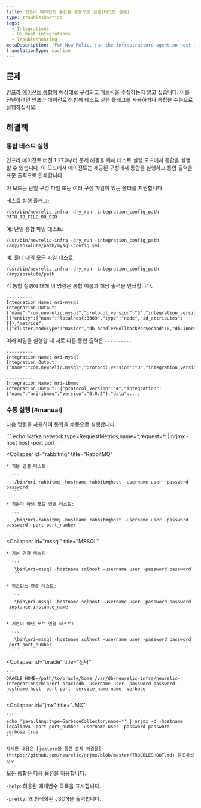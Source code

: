 ```yaml
---
title: 인프라 에이전트 통합을 수동으로 실행(테스트 실행)
type: troubleshooting
tags:
  - Integrations
  - On-host integrations
  - Troubleshooting
metaDescription: 'For New Relic, run the infrastructure agent on-host integrations manually (dry-run).'
translationType: machine
---
```


## 문제

[인프라 에이전트 통합이](/docs/infrastructure/host-integrations/installation/install-infrastructure-host-integrations) 예상대로 구성되고 메트릭을 수집하는지 알고 싶습니다. 이를 진단하려면 인프라 에이전트와 함께 테스트 실행 플래그를 사용하거나 통합을 수동으로 실행하십시오.

## 해결책

### 통합 테스트 실행

인프라 에이전트 버전 1.27.0부터 문제 해결을 위해 테스트 실행 모드에서 통합을 실행할 수 있습니다. 이 모드에서 에이전트는 제공된 구성에서 통합을 실행하고 통합 출력을 표준 출력으로 인쇄합니다.

이 모드는 단일 구성 파일 또는 여러 구성 파일이 있는 폴더를 지원합니다.

테스트 실행 플래그:

```
/usr/bin/newrelic-infra -dry_run -integration_config_path PATH_TO_FILE_OR_DIR
```

예: 단일 통합 파일 테스트:

```
/usr/bin/newrelic-infra -dry_run -integration_config_path /any/absolute/path/mysql-config.yml 
```

예: 폴더 내의 모든 파일 테스트:

```
/usr/bin/newrelic-infra -dry_run -integration_config_path /any/absolute/path 
```

각 통합 실행에 대해 이 명령은 통합 이름과 해당 출력을 인쇄합니다.

```
----------
Integration Name: nri-mysql
Integration Output: {"name":"com.newrelic.mysql","protocol_version":"3","integration_version":"1.8.0","data":[{"entity":{"name":"localhost:3309","type":"node","id_attributes":[]},"metrics":[{"cluster.nodeType":"master","db.handlerRollbackPerSecond":0,"db.innodb.bufferPoolPagesData":1139,"db.innodb.bufferPoolPagesFree":7049,"db.innodb.bufferPoolPagesTotal":8192,"db.innodb.dataReadBytesPerSecond":0,"db.innodb.dataWrittenBytesPerSecond":0,"db.innodb.logWaitsPerSecond":0,"db.innodb.rowLockCurrentWaits"...
```

여러 파일을 실행할 때 서로 다른 통합 출력은 `----------`

```
----------
Integration Name: nri-mysql
Integration Output: {"name":"com.newrelic.mysql","protocol_version":"3","integration_version":"1.8.0","data":...

----------
Integration Name: nri-ibmmq
Integration Output: {"protocol_version":"4","integration":{"name":"nri-ibmmq","version":"0.0.2"},"data":....
```

### 수동 실행 [#manual]

다음 명령을 사용하여 통합을 수동으로 실행합니다.

<CollapserGroup>
  <Collapser
    id="kafka"
    title="카프카"
  >
    ```
    echo 'kafka.network:type=RequestMetrics,name=*,request=*’ | nrjmx -host host -port port
    ```
  </Collapser>

  <Collapser
    id="rabbitmq"
    title="RabbitMQ"
  >
    * 기본 연결 테스트:

      ```
      ./bin/nri-rabbitmq -hostname rabbitmqhost -username user -password password
      ```

    * 기본이 아닌 포트 연결 테스트:

      ```
      ./bin/nri-rabbitmq -hostname rabbitmqhost -username user -password password -port port_number
      ```
  </Collapser>

  <Collapser
    id="mssql"
    title="MSSQL"
  >
    * 기본 연결 테스트:

      ```
      .\bin\nri-mssql -hostname sqlhost -username user -password password
      ```

    * 인스턴스 연결 테스트:

      ```
      .\bin\nri-mssql -hostname sqlhost -username user -password password -instance instance_name
      ```

    * 기본이 아닌 포트 연결 테스트:

      ```
      .\bin\nri-mssql -hostname sqlhost -username user -password password -port port_number
      ```
  </Collapser>

  <Collapser
    id="oracle"
    title="신탁"
  >
    ```
    ORACLE_HOME=/path/to/oracle/home /var/db/newrelic-infra/newrelic-integrations/bin/nri-oracledb -username user -password password -hostname host -port port -service_name name -verbose
    ```
  </Collapser>

  <Collapser
    id="jmx"
    title="JMX"
  >
    ```
    echo 'java.lang:type=GarbageCollector,name=*' | nrjmx -d -hostname localipv4 -port port_number -username user -password password --verbose true
    ```

    자세한 내용은 [jmxterm을 통한 문제 해결을](https://github.com/newrelic/nrjmx/blob/master/TROUBLESHOOT.md) 참조하십시오.
  </Collapser>
</CollapserGroup>

모든 통합은 다음 옵션을 허용합니다.

`-help`: 허용된 매개변수 목록을 표시합니다.

`-pretty`: 꽤 형식화된 JSON을 출력합니다.